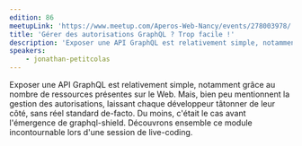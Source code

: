 ```yaml
---
edition: 86
meetupLink: 'https://www.meetup.com/Aperos-Web-Nancy/events/278003978/'
title: 'Gérer des autorisations GraphQL ? Trop facile !'
description: 'Exposer une API GraphQL est relativement simple, notamment grâce au nombre de ressources présentes sur le Web. Mais, bien peu mentionnent la gestion des autorisations, laissant chaque développeur tâtonner de leur côté, sans réel standard de-facto'
speakers:
    - jonathan-petitcolas
---
```


Exposer une API GraphQL est relativement simple, notamment grâce au nombre de ressources présentes sur le Web.
Mais, bien peu mentionnent la gestion des autorisations, laissant chaque développeur tâtonner de leur côté, sans réel standard de-facto.
Du moins, c'était le cas avant l'émergence de graphql-shield.
Découvrons ensemble ce module incontournable lors d'une session de live-coding.

<Youtube videoId="TCZCUgIGHEU" title="Gérer des autorisations GraphQL ? Trop facile !" />

